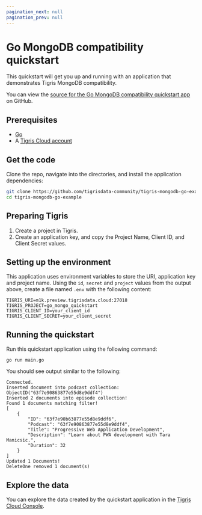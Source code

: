 ```yaml
---
pagination_next: null
pagination_prev: null
---
```



# Go MongoDB compatibility quickstart

This quickstart will get you up and running with an application that
demonstrates Tigris MongoDB compatibility.

You can view the
[source for the Go MongoDB compatibility quickstart app](https://github.com/tigrisdata-community/tigris-mongodb-go-example)
on GitHub.

## Prerequisites

- [Go](https://golang.org/)
- A [Tigris Cloud account](https://console.preview.tigrisdata.cloud/signup)

## Get the code

Clone the repo, navigate into the directories, and install the application
dependencies:

```sh
git clone https://github.com/tigrisdata-community/tigris-mongodb-go-example.git
cd tigris-mongodb-go-example
```

## Preparing Tigris

1. Create a project in Tigris.
1. Create an application key, and copy the Project Name, Client ID, and Client
   Secret values.

## Setting up the environment

This application uses environment variables to store the URI, application key
and project name. Using the `id`, `secret` and `project` values from the output
above, create a file named `.env` with the following content:

```shell
TIGRIS_URI=m1k.preview.tigrisdata.cloud:27018
TIGRIS_PROJECT=go_mongo_quickstart
TIGRIS_CLIENT_ID=your_client_id
TIGRIS_CLIENT_SECRET=your_client_secret
```

## Running the quickstart

Run this quickstart application using the following command:

```shell
go run main.go
```

You should see output similar to the following:

```text
Connected.
Inserted document into podcast collection: ObjectID("63f7e90863877e55d8e9ddf4")
Inserted 2 documents into episode collection!
Found 1 documents matching filter!
[
    {
        "ID": "63f7e90b63877e55d8e9ddf6",
        "Podcast": "63f7e90863877e55d8e9ddf4",
        "Title": "Progressive Web Application Development",
        "Description": "Learn about PWA development with Tara Manicsic.",
        "Duration": 32
    }
]
Updated 1 Documents!
DeleteOne removed 1 document(s)
```

## Explore the data

You can explore the data created by the quickstart application in
the <a href={tigrisConfig.consoleUrl}>Tigris Cloud Console</a>.
